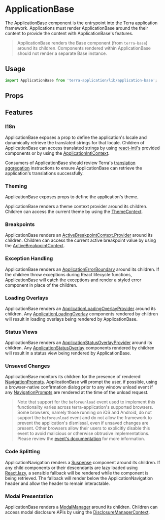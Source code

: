 
# ApplicationBase

The ApplicationBase component is the entrypoint into the Terra application framework. Applications must render ApplicationBase around the their content to provide the content with ApplicationBase's features.

> ApplicationBase renders the Base component (from `terra-base`) around its children. Components rendered within ApplicationBase should not render a separate Base instance.

## Usage

```jsx
import ApplicationBase from 'terra-application/lib/application-base';
```

## Props

<PropsTable />

## Features

### I18n

ApplicationBase exposes a prop to define the application's locale and dynamically retrieve the translated strings for that locale. Children of ApplicationBase can access translated strings by using [react-intl's](https://github.com/formatjs/formatjs/blob/master/website/docs/react-intl/components.md) provided components or by using the [ApplicationIntlContext](/application/terra-application/contexts/application-intl-context).

Consumers of ApplicationBase should review Terra's [translation aggregation](https://engineering.cerner.com/terra-ui/guides/terra-ui/internationalization/aggregate-translations) instructions to ensure ApplicationBase can retrieve the application's translations successfully.

### Theming

ApplicationBase exposes props to define the application's theme.

ApplicationBase renders a theme context provider around its children. Children can access the current theme by using the [ThemeContext](/application/terra-application/contexts/theme-context).

<!-- Consumers of ApplicationBase should review Terra's [theme aggregation](https://github.com/cerner/terra-toolkit-boneyard/blob/main/scripts/aggregate-themes/README.md) instructions to ensure the all theme properties are loaded appropriately. -->

### Breakpoints

ApplicationBase renders an [ActiveBreakpointContext.Provider](/application/terra-application/contexts/active-breakpoint-context) around its children. Children can access the current active breakpoint value by using the [ActiveBreakpointContext](/application/terra-application/contexts/active-breakpoint-context).

### Exception Handling

ApplicationBase renders an [ApplicationErrorBoundary](/application/terra-application/components/application-error-boundary) around its children. If the children throw exceptions during React lifecycle functions, ApplicationBase will catch the exceptions and render a styled error component in place of the children.

### Loading Overlays

ApplicationBase renders an [ApplicationLoadingOverlayProvider](/application/terra-application/components/application-loading-overlay-provider) around its children. Any [ApplicationLoadingOverlay](/application/terra-application/components/application-loading-overlay) components rendered by children will result in loading overlays being rendered by ApplicationBase.

### Status Views

ApplicationBase renders an [ApplicationStatusOverlayProvider](/application/terra-application/components/application-status-overlay-provider) around its children. Any [ApplicationStatusOverlay](/application/terra-application/components/application-status-overlay) components rendered by children will result in a status view being rendered by ApplicationBase.

### Unsaved Changes

ApplicationBase monitors its children for the presence of rendered [NavigationPrompts](/application/terra-application/components/navigation-prompt). ApplicationBase will prompt the user, if possible, using a browser-native confirmation dialog prior to any window unload event if any [NavigationPrompts](/application/terra-application/components/navigation-prompt) are rendered at the time of the unload request.

> Note that support for the `beforeunload` event used to implement this functionality varies across terra-application's supported browsers. Some browsers, namely those running on iOS and Android, do not support the `beforeunload` event and do not allow the framework to prevent the application's dismissal, even if unsaved changes are present. Other browsers allow their users to explicitly disable this event to avoid malicious or otherwise obtrusive implementations.
Please review the [event's documentation](https://developer.mozilla.org/en-US/docs/Web/API/WindowEventHandlers/onbeforeunload#Browser_compatibility) for more information.

### Code Splitting

ApplicationNavigation renders a [Suspense](https://reactjs.org/docs/code-splitting.html#reactlazy) component around its children. If any child components or their descendants are lazy loaded using [React.lazy](https://reactjs.org/docs/code-splitting.html#reactlazy), a sensible fallback will be rendered while the component is being retrieved. The fallback will render below the ApplicationNavigation header and allow the header to remain interactable.

### Modal Presentation

ApplicationBase renders a [ModalManager](/application/terra-application/components/modal-manager) around its children. Children can access modal disclosure APIs by using the [DisclosureManagerContext](/application/terra-application/contexts/disclosure-manager-context).
